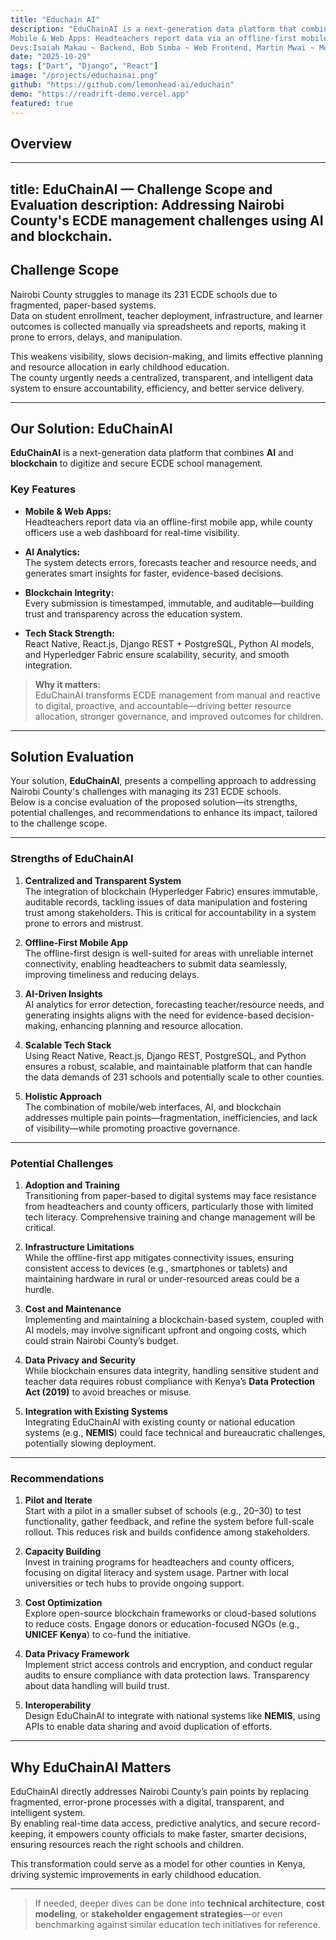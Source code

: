 ```yaml
---
title: "Educhain AI"
description: "EduChainAI is a next-generation data platform that combines AI and blockchain to digitize and secure ECDE school management.
Mobile & Web Apps: Headteachers report data via an offline-first mobile app, while county officers use a web dashboard for real-time visibility. 
Devs:Isaiah Makau ~ Backend, Bob Simba ~ Web Frontend, Martin Mwai ~ Mobile App"
date: "2025-10-29"
tags: ["Dart", "Django", "React"]
image: "/projects/educhainai.png"
github: "https://github.com/lemonhead-ai/educhain"
demo: "https://readrift-demo.vercel.app"
featured: true
---
```

## Overview

---
title: EduChainAI — Challenge Scope and Evaluation
description: Addressing Nairobi County's ECDE management challenges using AI and blockchain.
---

## **Challenge Scope**

Nairobi County struggles to manage its 231 ECDE schools due to fragmented, paper-based systems.  
Data on student enrollment, teacher deployment, infrastructure, and learner outcomes is collected manually via spreadsheets and reports, making it prone to errors, delays, and manipulation.  

This weakens visibility, slows decision-making, and limits effective planning and resource allocation in early childhood education.  
The county urgently needs a centralized, transparent, and intelligent data system to ensure accountability, efficiency, and better service delivery.

---

## **Our Solution: EduChainAI**

**EduChainAI** is a next-generation data platform that combines **AI** and **blockchain** to digitize and secure ECDE school management.

### **Key Features**

- **Mobile & Web Apps:**  
  Headteachers report data via an offline-first mobile app, while county officers use a web dashboard for real-time visibility.

- **AI Analytics:**  
  The system detects errors, forecasts teacher and resource needs, and generates smart insights for faster, evidence-based decisions.

- **Blockchain Integrity:**  
  Every submission is timestamped, immutable, and auditable—building trust and transparency across the education system.

- **Tech Stack Strength:**  
  React Native, React.js, Django REST + PostgreSQL, Python AI models, and Hyperledger Fabric ensure scalability, security, and smooth integration.

> **Why it matters:**  
> EduChainAI transforms ECDE management from manual and reactive to digital, proactive, and accountable—driving better resource allocation, stronger governance, and improved outcomes for children.

---

## **Solution Evaluation**

Your solution, **EduChainAI**, presents a compelling approach to addressing Nairobi County's challenges with managing its 231 ECDE schools.  
Below is a concise evaluation of the proposed solution—its strengths, potential challenges, and recommendations to enhance its impact, tailored to the challenge scope.

---

### **Strengths of EduChainAI**

1. **Centralized and Transparent System**  
   The integration of blockchain (Hyperledger Fabric) ensures immutable, auditable records, tackling issues of data manipulation and fostering trust among stakeholders. This is critical for accountability in a system prone to errors and mistrust.

2. **Offline-First Mobile App**  
   The offline-first design is well-suited for areas with unreliable internet connectivity, enabling headteachers to submit data seamlessly, improving timeliness and reducing delays.

3. **AI-Driven Insights**  
   AI analytics for error detection, forecasting teacher/resource needs, and generating insights aligns with the need for evidence-based decision-making, enhancing planning and resource allocation.

4. **Scalable Tech Stack**  
   Using React Native, React.js, Django REST, PostgreSQL, and Python ensures a robust, scalable, and maintainable platform that can handle the data demands of 231 schools and potentially scale to other counties.

5. **Holistic Approach**  
   The combination of mobile/web interfaces, AI, and blockchain addresses multiple pain points—fragmentation, inefficiencies, and lack of visibility—while promoting proactive governance.

---

### **Potential Challenges**

1. **Adoption and Training**  
   Transitioning from paper-based to digital systems may face resistance from headteachers and county officers, particularly those with limited tech literacy. Comprehensive training and change management will be critical.

2. **Infrastructure Limitations**  
   While the offline-first app mitigates connectivity issues, ensuring consistent access to devices (e.g., smartphones or tablets) and maintaining hardware in rural or under-resourced areas could be a hurdle.

3. **Cost and Maintenance**  
   Implementing and maintaining a blockchain-based system, coupled with AI models, may involve significant upfront and ongoing costs, which could strain Nairobi County’s budget.

4. **Data Privacy and Security**  
   While blockchain ensures data integrity, handling sensitive student and teacher data requires robust compliance with Kenya’s **Data Protection Act (2019)** to avoid breaches or misuse.

5. **Integration with Existing Systems**  
   Integrating EduChainAI with existing county or national education systems (e.g., **NEMIS**) could face technical and bureaucratic challenges, potentially slowing deployment.

---

### **Recommendations**

1. **Pilot and Iterate**  
   Start with a pilot in a smaller subset of schools (e.g., 20–30) to test functionality, gather feedback, and refine the system before full-scale rollout. This reduces risk and builds confidence among stakeholders.

2. **Capacity Building**  
   Invest in training programs for headteachers and county officers, focusing on digital literacy and system usage. Partner with local universities or tech hubs to provide ongoing support.

3. **Cost Optimization**  
   Explore open-source blockchain frameworks or cloud-based solutions to reduce costs. Engage donors or education-focused NGOs (e.g., **UNICEF Kenya**) to co-fund the initiative.

4. **Data Privacy Framework**  
   Implement strict access controls and encryption, and conduct regular audits to ensure compliance with data protection laws. Transparency about data handling will build trust.

5. **Interoperability**  
   Design EduChainAI to integrate with national systems like **NEMIS**, using APIs to enable data sharing and avoid duplication of efforts.

---

## **Why EduChainAI Matters**

EduChainAI directly addresses Nairobi County’s pain points by replacing fragmented, error-prone processes with a digital, transparent, and intelligent system.  
By enabling real-time data access, predictive analytics, and secure record-keeping, it empowers county officials to make faster, smarter decisions, ensuring resources reach the right schools and children.  

This transformation could serve as a model for other counties in Kenya, driving systemic improvements in early childhood education.

---

> If needed, deeper dives can be done into **technical architecture**, **cost modeling**, or **stakeholder engagement strategies**—or even benchmarking against similar education tech initiatives for reference.
